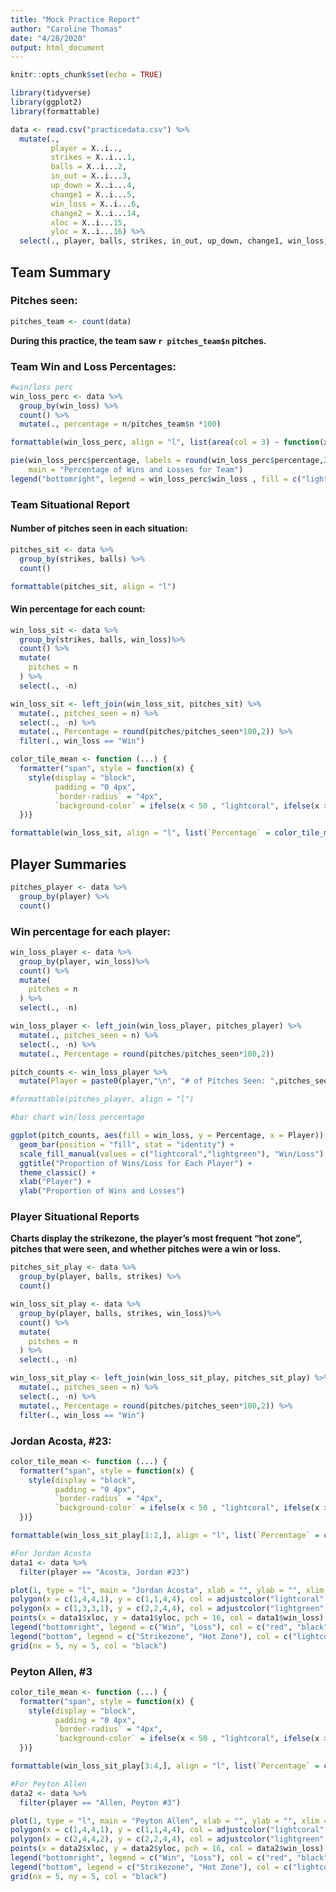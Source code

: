 ---
title: "Mock Practice Report"
author: "Caroline Thomas"
date: "4/28/2020"
output: html_document
---

```{r setup, include=FALSE}
knitr::opts_chunk$set(echo = TRUE)
```

```{r, include=FALSE, warning=FALSE,message=FALSE}
library(tidyverse)
library(ggplot2)
library(formattable)
```

```{r, echo=FALSE}
data <- read.csv("practicedata.csv") %>%
  mutate(.,
         player = X..i..,
         strikes = X..i...1,
         balls = X..i...2,
         in_out = X..i...3,
         up_down = X..i...4,
         change1 = X..i...5,
         win_loss = X..i...6,
         change2 = X..i...14,
         xloc = X..i...15,
         yloc = X..i...16) %>%
  select(., player, balls, strikes, in_out, up_down, change1, win_loss, change2, xloc, yloc)
```

## Team Summary

### Pitches seen:
```{r, echo=FALSE}
pitches_team <- count(data)
```
**During this practice, the team saw `r pitches_team$n` pitches.**

### Team Win and Loss Percentages:
```{r, echo=FALSE}
#win/loss perc
win_loss_perc <- data %>%
  group_by(win_loss) %>%
  count() %>%
  mutate(., percentage = n/pitches_team$n *100)

formattable(win_loss_perc, align = "l", list(area(col = 3) ~ function(x) percent(x/100, digits = 1)))

pie(win_loss_perc$percentage, labels = round(win_loss_perc$percentage,2), col = c("lightcoral", "lightgreen"),
    main = "Percentage of Wins and Losses for Team")
legend("bottomright", legend = win_loss_perc$win_loss , fill = c("lightcoral", "lightgreen"))
```

### Team Situational Report

#### Number of pitches seen in each situation:
```{r, echo=FALSE}
pitches_sit <- data %>%
  group_by(strikes, balls) %>%
  count()

formattable(pitches_sit, align = "l")
```

#### Win percentage for each count:
```{r, echo=FALSE, message=FALSE}
win_loss_sit <- data %>%
  group_by(strikes, balls, win_loss)%>%
  count() %>%
  mutate(
    pitches = n
  ) %>%
  select(., -n)

win_loss_sit <- left_join(win_loss_sit, pitches_sit) %>%
  mutate(., pitches_seen = n) %>%
  select(., -n) %>%
  mutate(., Percentage = round(pitches/pitches_seen*100,2)) %>%
  filter(., win_loss == "Win")

```

```{r, echo=FALSE}
color_tile_mean <- function (...) {
  formatter("span", style = function(x) {
    style(display = "block",
          padding = "0 4px", 
          `border-radius` = "4px", 
          `background-color` = ifelse(x < 50 , "lightcoral", ifelse(x > 60, "lightgreen", "khaki"))) # Remember to change the colors!
  })}

formattable(win_loss_sit, align = "l", list(`Percentage` = color_tile_mean()))
```


## Player Summaries

```{r, echo=FALSE}
pitches_player <- data %>%
  group_by(player) %>%
  count()
```

### Win percentage for each player:
```{r, echo=FALSE, message=FALSE}
win_loss_player <- data %>%
  group_by(player, win_loss)%>%
  count() %>%
  mutate(
    pitches = n
  ) %>%
  select(., -n)

win_loss_player <- left_join(win_loss_player, pitches_player) %>%
  mutate(., pitches_seen = n) %>%
  select(., -n) %>%
  mutate(., Percentage = round(pitches/pitches_seen*100,2))

```

```{r, echo=FALSE}

pitch_counts <- win_loss_player %>%
  mutate(Player = paste0(player,"\n", "# of Pitches Seen: ",pitches_seen))

#formattable(pitches_player, align = "l")

#bar chart win/loss percentage

ggplot(pitch_counts, aes(fill = win_loss, y = Percentage, x = Player)) +
  geom_bar(position = "fill", stat = "identity") +
  scale_fill_manual(values = c("lightcoral","lightgreen"), "Win/Loss") +
  ggtitle("Proportion of Wins/Loss for Each Player") +
  theme_classic() +
  xlab("Player") +
  ylab("Proportion of Wins and Losses") 

```


### Player Situational Reports
**Charts display the strikezone, the player's most frequent "hot zone", pitches that were seen, and whether pitches were a win or loss.**

```{r, echo=FALSE}
pitches_sit_play <- data %>%
  group_by(player, balls, strikes) %>%
  count()
```

```{r, echo=FALSE, message=FALSE}
win_loss_sit_play <- data %>%
  group_by(player, balls, strikes, win_loss)%>%
  count() %>%
  mutate(
    pitches = n
  ) %>%
  select(., -n)

win_loss_sit_play <- left_join(win_loss_sit_play, pitches_sit_play) %>%
  mutate(., pitches_seen = n) %>%
  select(., -n) %>%
  mutate(., Percentage = round(pitches/pitches_seen*100,2)) %>%
  filter(., win_loss == "Win")

```


### Jordan Acosta, #23:

```{r, echo=FALSE}
color_tile_mean <- function (...) {
  formatter("span", style = function(x) {
    style(display = "block",
          padding = "0 4px", 
          `border-radius` = "4px", 
          `background-color` = ifelse(x < 50 , "lightcoral", ifelse(x > 60, "lightgreen", "khaki"))) # Remember to change the colors!
  })}

formattable(win_loss_sit_play[1:2,], align = "l", list(`Percentage` = color_tile_mean() ))
```


```{r, echo=FALSE}
#For Jordan Acosta
data1 <- data %>%
  filter(player == "Acosta, Jordan #23")

plot(1, type = "l", main = "Jordan Acosta", xlab = "", ylab = "", xlim = c(0,5), ylim = c(0,5), yaxt = 'n', xaxt = 'n', pch = 16)
polygon(x = c(1,4,4,1), y = c(1,1,4,4), col = adjustcolor("lightcoral",alpha.f=0.5))
polygon(x = c(1,3,3,1), y = c(2,2,4,4), col = adjustcolor("lightgreen", alpha.f = 0.5))
points(x = data1$xloc, y = data1$yloc, pch = 16, col = data1$win_loss)
legend("bottomright", legend = c("Win", "Loss"), col = c("red", "black"), pch = 16, box.lty = 0)
legend("bottom", legend = c("Strikezone", "Hot Zone"), col = c("lightcoral", "lightgreen"), pch = 15, box.lty = 0)
grid(nx = 5, ny = 5, col = "black")
```

### Peyton Allen, #3

```{r, echo=FALSE}
color_tile_mean <- function (...) {
  formatter("span", style = function(x) {
    style(display = "block",
          padding = "0 4px", 
          `border-radius` = "4px", 
          `background-color` = ifelse(x < 50 , "lightcoral", ifelse(x > 60, "lightgreen", "khaki"))) # Remember to change the colors!
  })}

formattable(win_loss_sit_play[3:4,], align = "l", list(`Percentage` = color_tile_mean() ))
```

```{r, echo=FALSE}
#For Peyton Allen
data2 <- data %>%
  filter(player == "Allen, Peyton #3")

plot(1, type = "l", main = "Peyton Allen", xlab = "", ylab = "", xlim = c(0,5), ylim = c(0,5), yaxt = 'n', xaxt = 'n', pch = 16)
polygon(x = c(1,4,4,1), y = c(1,1,4,4), col = adjustcolor("lightcoral",alpha.f=0.5))
polygon(x = c(2,4,4,2), y = c(2,2,4,4), col = adjustcolor("lightgreen", alpha.f = 0.5))
points(x = data2$xloc, y = data2$yloc, pch = 16, col = data2$win_loss)
legend("bottomright", legend = c("Win", "Loss"), col = c("red", "black"), pch = 16, box.lty = 0)
legend("bottom", legend = c("Strikezone", "Hot Zone"), col = c("lightcoral", "lightgreen"), pch = 15, box.lty = 0)
grid(nx = 5, ny = 5, col = "black")
```
